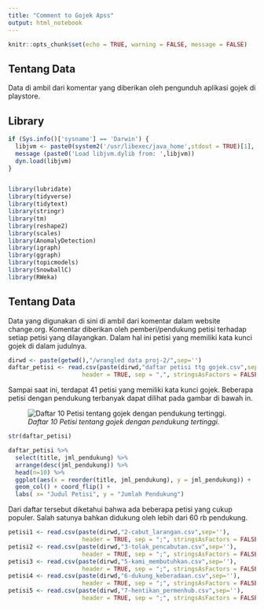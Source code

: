 ```yaml
---
title: "Comment to Gojek Apss"
output: html_notebook
---
```


```r
knitr::opts_chunk$set(echo = TRUE, warning = FALSE, message = FALSE)
```

## Tentang Data
Data di ambil dari komentar yang diberikan oleh pengunduh aplikasi gojek di playstore. 


## Library

```r
if (Sys.info()['sysname'] == 'Darwin') {
  libjvm <- paste0(system2('/usr/libexec/java_home',stdout = TRUE)[1],'/jre/lib/server/libjvm.dylib')
  message (paste0('Load libjvm.dylib from: ',libjvm))
  dyn.load(libjvm)
}


library(lubridate)
library(tidyverse)
library(tidytext)
library(stringr)
library(tm)
library(reshape2)
library(scales)
library(AnomalyDetection)
library(igraph)
library(ggraph)
library(topicmodels)
library(SnowballC)
library(RWeka) 
```

## Tentang Data

Data yang digunakan di sini di ambil dari komentar dalam website change.org. Komentar diberikan oleh pemberi/pendukung petisi terhadap setiap petisi yang dilayangkan. Dalam hal ini petisi yang memiliki kata kunci gojek di dalam judulnya. 

```r
dirwd <- paste(getwd(),"/wrangled data proj-2/",sep='')
daftar_petisi <- read.csv(paste(dirwd,"daftar petisi ttg gojek.csv",sep=''), 
                     header = TRUE, sep = ",", stringsAsFactors = FALSE)
```

Sampai saat ini, terdapat 41 petisi yang memiliki kata kunci gojek. Beberapa petisi dengan pendukung terbanyak dapat dilihat pada gambar di bawah in.

![*Daftar 10 Petisi tentang gojek dengan pendukung tertinggi.*](/Volumes/mydata/RStudio/virtualCitizens/vc-proj2/daftar petisi.png)

```r
str(daftar_petisi)

daftar_petisi %>%
  select(title, jml_pendukung) %>%
  arrange(desc(jml_pendukung)) %>%
  head(n=10) %>%
  ggplot(aes(x = reorder(title, jml_pendukung), y = jml_pendukung)) +
  geom_col() + coord_flip() +
  labs( x= "Judul Petisi", y = "Jumlah Pendukung")
```

Dari daftar tersebut diketahui bahwa ada beberapa petisi yang cukup populer. Salah satunya bahkan didukung oleh lebih dari 60 rb pendukung. 

```r
petisi1 <- read.csv(paste(dirwd,"2-cabut_larangan.csv",sep=''), 
                     header = TRUE, sep = ";", stringsAsFactors = FALSE)
petisi2 <- read.csv(paste(dirwd,"3-tolak_pencabutan.csv",sep=''), 
                     header = TRUE, sep = ";", stringsAsFactors = FALSE)
petisi3 <- read.csv(paste(dirwd,"5-kami_membutuhkan.csv",sep=''), 
                     header = TRUE, sep = ";", stringsAsFactors = FALSE)
petisi4 <- read.csv(paste(dirwd,"6-dukung_keberadaan.csv",sep=''), 
                     header = TRUE, sep = ";", stringsAsFactors = FALSE)
petisi5 <- read.csv(paste(dirwd,"7-hentikan_permenhub.csv",sep=''), 
                     header = TRUE, sep = ";", stringsAsFactors = FALSE)
```


